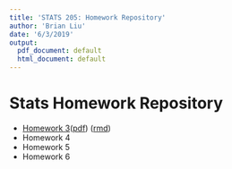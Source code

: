 ```yaml
---
title: 'STATS 205: Homework Repository'
author: 'Brian Liu'
date: '6/3/2019'
output:
  pdf_document: default
  html_document: default
---
```


# Stats Homework Repository

- <a href="homework_3.html">Homework 3</a>(<a href="homework_3.pdf">pdf</a>) (<a href="homework_3.Rmd">rmd</a>)
- Homework 4
- Homework 5
- Homework 6
